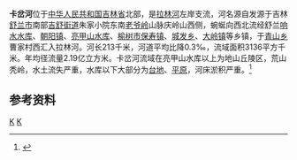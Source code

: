 '''卡岔河'''位于[[中华人民共和国|中华人民共和国]][[吉林省|吉林省]]北部，是[[拉林河|拉林河]]左岸支流，河名源自{{or|{{cn-span|[[满语|满语]]“卡姆气”（{{lang-mnc|ᡴᠠᠮᠴᡳᠨ|z=kamcin}}），意为“合并、汇流”的河。|date=2021年2月}}|date=2021年2月}}发源于吉林[[舒兰市|舒兰市]]南部[[吉舒街道|吉舒街道]]朱家小院东南[[老爷岭|老爷岭]]山脉庆岭山西侧，蜿蜒向西北流经舒兰[[响水水库|响水水库]]、[[朝阳镇_(舒兰市)|朝阳镇]]、[[亮甲山水库|亮甲山水库]]、[[榆树市|榆树市]][[保寿镇|保寿镇]]、[[城发乡|城发乡]]、[[大岭镇_(榆树市)|大岭镇]]等乡镇，于[[青山乡_(榆树市)|青山乡]]曹家村西汇入拉林河。河长213千米，河道平均比降0.3‰，流域面积3136平方千米。年均径流量2.19亿立方米。卡岔河流域在亮甲山水库以上为地山丘陵区，荒山秃岭，水土流失严重，水库以下大部分为[[台地|台地]]、[[平原|平原]]，河床淤积严重。<ref name="中国河湖大典">{{cite book zh |author=《[[中国河湖大典|中国河湖大典]]》编纂委员会 |title=《中国河湖大典·黑龙江、辽河卷》 |format=M |edition=1 |location=北京 |publisher=中国水利水电出版社 |date=2014年4月 |pages=160页 |id= ISBN 978-7-5170-1950-3}}</ref>


== 参考资料 ==
{{reflist}}
[[Category:松花江水系|K]]
[[Category:吉林河流|K]]